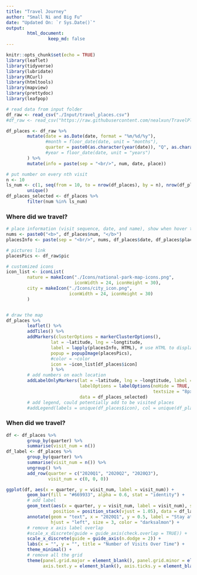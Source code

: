 ```yaml
---
title: "Travel Journey"
author: "Small Ni and Big Fu"
date: "Updated On: `r Sys.Date()`"
output: 
        html_document:
                keep_md: false
---
```


```r
knitr::opts_chunk$set(echo = TRUE)
library(leaflet)
library(tidyverse)
library(lubridate)
library(RCurl)
library(htmltools)
library(mapview)
library(prettydoc)
library(leafpop)
```

```r
# read data from input folder
df_raw <- read_csv("./Input/travel_places.csv")
#df_raw <- read_csv("https://raw.githubusercontent.com/nealxun/TravelPlaces/master/travel_places.csv")

df_places <- df_raw %>%
        mutate(date = as.Date(date, format = "%m/%d/%y"),
               #month = floor_date(date, unit = "months"),
               quarter = paste0(as.character(year(date)), "Q", as.character(quarter(date)))
               #year = floor_date(date, unit = "years")
        ) %>% 
        mutate(info = paste(sep = "<br/>", num, date, place))

# put number on every nth visit
n <- 10
ls_num <- c(1, seq(from = 10, to = nrow(df_places), by = n), nrow(df_places)) %>% 
        unique()
df_places_selected <- df_places %>%
        filter(num %in% ls_num)

```

### Where did we travel?

```r
# place information (visit sequence, date, and name), show when hover the mice
nums <- paste0("<b>", df_places$num, "</b>")
placesInfo <- paste(sep = "<br/>", nums, df_places$date, df_places$place)

# pictures link
placesPics <- df_raw$pic

# customized icons
icon_list <- iconList(
        nature = makeIcon("./Icons/national-park-map-icons.png", 
                          iconWidth = 24, iconHeight = 30),
        city = makeIcon("./Icons/city_icon.png", 
                        iconWidth = 24, iconHeight = 30)
        )


# draw the map
df_places %>% 
        leaflet() %>%
        addTiles() %>%
        addMarkers(clusterOptions = markerClusterOptions(),
                 lat = ~latitude, lng = ~longtitude,
                 label = lapply(placesInfo, HTML), # use HTML to display multiple lines
                 popup = popupImage(placesPics),
                 #color = ~color
                 icon = ~icon_list[df_places$icon]
                 ) %>% 
        # add numbers on each location
        addLabelOnlyMarkers(lat = ~latitude, lng = ~longtitude, label = ~as.character(num),
                            labelOptions = labelOptions(noHide = TRUE, textOnly = FALSE,
                                                        textsize = "8px", opacity = 0.8),
                            data = df_places_selected)
        # add legend, could potentially add to be visited places
        #addLegend(labels = unique(df_places$icon), col = unique(df_places$color))

```


### When did we travel?

```r
df <- df_places %>% 
        group_by(quarter) %>% 
        summarise(visit_num = n())
df_label <- df_places %>% 
        group_by(quarter) %>% 
        summarise(visit_num = n()) %>% 
        ungroup() %>% 
        add_row(quarter = c("2020Q1", "2020Q2", "2020Q3"), 
                visit_num = c(0, 0, 0))

ggplot(df, aes(x = quarter, y = visit_num, label = visit_num)) +
        geom_bar(fill = "#669933", alpha = 0.6, stat = "identity") +
        # add label
        geom_text(aes(x = quarter, y = visit_num, label = visit_num), size = 4, 
                  position = position_stack(vjust = 1.05), data = df_label) + 
        annotate(geom = "text", x = "2020Q1", y = 0.5, label = "Stay at Home Order", 
                 hjust = "left", size = 3, color = "darksalmon") +
        # remove x axis label overlap
        #scale_x_discrete(guide = guide_axis(check.overlap = TRUE)) +
        scale_x_discrete(guide = guide_axis(n.dodge = 2)) +
        labs(x = "", y = "", title = "Number of Visits Over Time") +
        theme_minimal() +
        # remove all the grid
        theme(panel.grid.major = element_blank(), panel.grid.minor = element_blank(), 
              axis.text.y = element_blank(), axis.ticks.y = element_blank())


```

